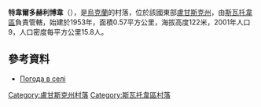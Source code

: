 {{coord|49|39|18|N|38|11|21|E|scale:100000|display=title}}

'''特韋爾多赫利博韋'''（{{lang-uk|Твердохлібове}}），是[[烏克蘭|烏克蘭]]的村落，位於該國東部[[盧甘斯克州|盧甘斯克州]]，由[[斯瓦托韋區|斯瓦托韋區]]負責管轄，始建於1953年，面積0.57平方公里，海拔高度122米，2001年人口9，人口密度每平方公里15.8人。

==參考資料==
* [http://weather.in.ua/ua/lyganskaja/23365 Погода в селі] {{Wayback|url=http://weather.in.ua/ua/lyganskaja/23365 |date=20160821192830 }}

{{DEFAULTSORT:Твердохлібове}}
[[Category:盧甘斯克州村落|Category:盧甘斯克州村落]]
[[Category:斯瓦托韋區村落|Category:斯瓦托韋區村落]]


{{Luhansk-geo-stub}}